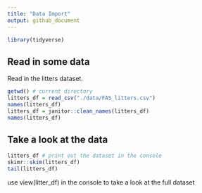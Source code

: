 ```yaml
---
title: "Data Import"
output: github_document
---
```


```r
library(tidyverse)
```

## Read in some data

Read in the litters dataset.

```r
getwd() # current directory
litters_df = read_csv("./data/FAS_litters.csv")
names(litters_df)
litters_df = janitor::clean_names(litters_df)
names(litters_df)
```

## Take a look at the data
```r
litters_df # print out the dataset in the console
skimr::skim(litters_df)
tail(litters_df)
```
use view(litter_df) in the console to take a look at the full dataset

 